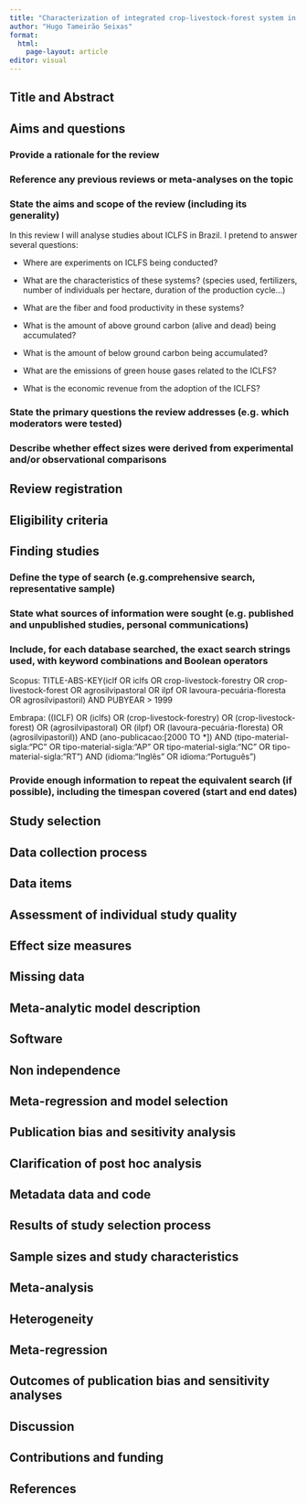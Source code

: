 ```yaml
---
title: "Characterization of integrated crop-livestock-forest system in Brazil"
author: "Hugo Tameirão Seixas"
format: 
  html:
    page-layout: article
editor: visual
---
```


## Title and Abstract

## Aims and questions

### Provide a rationale for the review

### Reference any previous reviews or meta-analyses on the topic

### State the aims and scope of the review (including its generality)

In this review I will analyse studies about ICLFS in Brazil. I pretend to answer several questions:

-   Where are experiments on ICLFS being conducted?

-   What are the characteristics of these systems? (species used, fertilizers, number of individuals per hectare, duration of the production cycle...)

-   What are the fiber and food productivity in these systems?

-   What is the amount of above ground carbon (alive and dead) being accumulated?

-   What is the amount of below ground carbon being accumulated?

-   What are the emissions of green house gases related to the ICLFS?

-   What is the economic revenue from the adoption of the ICLFS?

### State the primary questions the review addresses (e.g. which moderators were tested)

### Describe whether effect sizes were derived from experimental and/or observational comparisons

## Review registration

## Eligibility criteria

## Finding studies

### Define the type of search (e.g.comprehensive search, representative sample)

### State what sources of information were sought (e.g. published and unpublished studies, personal communications)

### Include, for each database searched, the exact search strings used, with keyword combinations and Boolean operators

Scopus: TITLE-ABS-KEY(iclf OR iclfs OR crop-livestock-forestry OR crop-livestock-forest OR agrosilvipastoral OR ilpf OR lavoura-pecuária-floresta OR agrosilvipastoril) AND PUBYEAR > 1999

Embrapa: ((ICLF) OR (iclfs) OR (crop-livestock-forestry) OR (crop-livestock-forest) OR (agrosilvipastoral) OR (ilpf) OR (lavoura-pecuária-floresta) OR (agrosilvipastoril)) AND (ano-publicacao:[2000 TO *]) AND (tipo-material-sigla:"PC" OR tipo-material-sigla:"AP" OR tipo-material-sigla:"NC" OR tipo-material-sigla:"RT") AND (idioma:"Inglês" OR idioma:"Português")

### Provide enough information to repeat the equivalent search (if possible), including the timespan covered (start and end dates)

## Study selection

## Data collection process

## Data items

## Assessment of individual study quality

## Effect size measures

## Missing data

## Meta-analytic model description

## Software

## Non independence

## Meta-regression and model selection

## Publication bias and sesitivity analysis

## Clarification of post hoc analysis

## Metadata data and code

## Results of study selection process

## Sample sizes and study characteristics

## Meta-analysis

## Heterogeneity

## Meta-regression

## Outcomes of publication bias and sensitivity analyses

## Discussion

## Contributions and funding

## References
